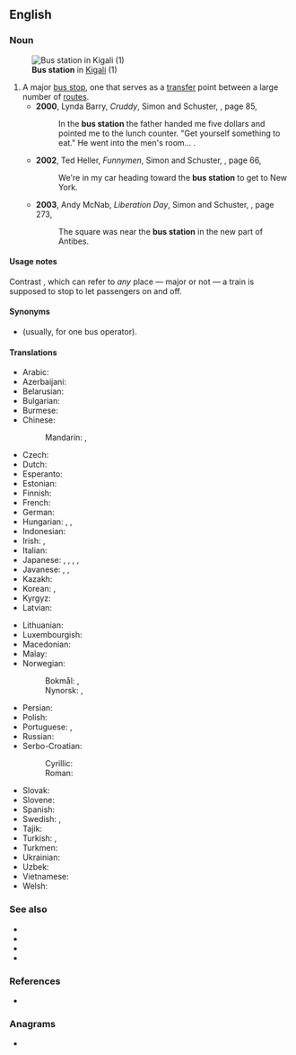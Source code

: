 ==English==
{{wikipedia}}

===Noun===
{{en-noun}}
[[File:Downtown Bus Station.jpg|thumb|'''Bus station''' in [[Kigali]] (1)]]
# A major [[bus stop]], one that serves as a [[transfer]] point between a large number of [[route]]s.
#* '''2000''', Lynda Barry, ''Cruddy'', Simon and Schuster, {{ISBN|0743212177}}, page 85,
#*: In the '''bus station''' the father handed me five dollars and pointed me to the lunch counter. "Get yourself something to eat." He went into the men's room...&nbsp;.
#* '''2002''', Ted Heller, ''Funnymen'', Simon and Schuster, {{ISBN|074324236X}}, page 66,
#*: We're in my car heading toward the '''bus station''' to get to New York.
#* '''2003''', Andy McNab, ''Liberation Day'', Simon and Schuster, {{ISBN|0743483332}}, page 273,
#*: The square was near the '''bus station''' in the new part of Antibes.

====Usage notes====
Contrast {{m|en|train station}}, which can refer to ''any'' place — major or not — a train is supposed to stop to let passengers on and off.

====Synonyms====
* {{l|en|bus depot}} (usually, for one bus operator).

====Translations====
{{trans-top|major bus stop, one that serves as a transfer point between a large number of routes}}
* Arabic: {{t|ar|مَحَطَّة حَافِلَات|f|tr=maḥaṭṭat ḥāfilāt}}
* Azerbaijani: {{t|az|avtovaqzal}}
* Belarusian: {{t|be|аўтавакза́л|m}}
* Bulgarian: {{t+|bg|автога́ра|f}}
* Burmese: {{t+|my|ကားဂိတ်}}
* Chinese:
*: Mandarin: {{t|cmn|[[公共汽車]][[總站]]}}, {{t|cmn|[[公共汽车]][[总站]]|tr=gōnggòng qìchē zǒngzhàn}}
* Czech: {{t|cs|autobusové nádraží|n}}
* Dutch: {{t+|nl|busstation|f}}
* Esperanto: {{t|eo|busstacio}}
* Estonian: {{t|et|bussijaam}}
* Finnish: {{t+|fi|linja-autoasema}}
* French: {{t+|fr|gare routière|f}}
* German: {{t+|de|Busbahnhof|m}}
* Hungarian: {{t+|hu|buszállomás}}, {{t+|hu|buszpályaudvar}}, {{t|hu|autóbusz-állomás}}
* Indonesian: {{t|id|terminal bus}}
* Irish: {{t|ga|busáras|m}}, {{t|ga|stáisiún bus|m}}
* Italian: {{t|it|stazione degli autobus}}
* Japanese: {{t|ja|バスステーション|tr=basu-sutēshon}}, {{t+|ja|バスターミナル|tr=basu-tāminaru}}, {{t+|ja|バス停|tr=basu-tei|sc=Jpan}}, {{t|ja|バス乗り場|tr=basu-noriba|sc=Jpan}}, {{t|ja|バス停留所|tr=basu-teiryūjo|sc=Jpan}}
* Javanese: {{t|jv|ngebisan}}, {{t|jv|bis-bisan}}, {{t|jv|setanplat}}
* Kazakh: {{t|kk|автовокзал}}
* Korean: {{t+|ko|터미널}}, {{t+|ko|정류장}}
* Kyrgyz: {{t|ky|автовокзал}}
* Latvian: {{t|lv|autoosta|f}}
{{trans-mid}}
* Lithuanian: {{t|lt|autobusų stotis|m}}
* Luxembourgish: {{t|lb|Busgare|f}}
* Macedonian: {{t|mk|автобуска станица|f}}
* Malay: {{t|ms|stesen bas}}
* Norwegian:
*: Bokmål: {{t|nb|busstasjon|m}}, {{t|nb|rutebilstasjon|m}}
*: Nynorsk: {{t|nn|busstasjon|m}}, {{t|nn|rutebilstasjon|m}}
* Persian: {{t|fa|پایانه اتوبوس|tr=pâyâne-ye otobus|sc=fa-Arab}}
* Polish: {{t|pl|dworzec autobusowy|m}}
* Portuguese: {{t|pt|estação de ônibus|f}}, {{t+|pt|rodoviária|f}}
* Russian: {{t+|ru|автовокза́л|m}}
* Serbo-Croatian:
*: Cyrillic: {{t|sh|аутобусни колодвор|m}}
*: Roman: {{t|sh|autobusni kolodvor|m}}
* Slovak: {{t|sk|autobusová stanica|f}}
* Slovene: {{t|sl|avtobusna postaja|f}}
* Spanish: {{t|es|estación de autobús|f}}
* Swedish: {{t+|sv|busstation|c}}, {{t+|sv|bussterminal|c}}
* Tajik: {{t+|tg|автовокзал}}
* Turkish: {{t+|tr|otogar}}, {{t+|tr|terminal}}
* Turkmen: {{t|tk|awtowokzal}}
* Ukrainian: {{t+|uk|автовокза́л|m}}
* Uzbek: {{t+|uz|avtovokzal}}
* Vietnamese: {{t|vi|bến xe buýt}}
* Welsh: {{t|cy|gorsaf bws|f}}
{{trans-bottom}}

===See also===
* {{l|en|bus stand}}
* {{l|en|bus stop}}
* {{l|en|departure stand}}
* {{l|en|stand}}

===References===
* {{R:Lexico}}

===Anagrams===
* {{anagrams|en|a=abinossttu|sub-station|substation}}

{{topics|en|Buildings|Transport}}